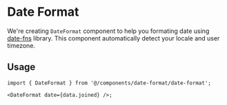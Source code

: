 # Date Format

We're creating `DateFormat` component to help you formating date using [date-fns](https://date-fns.org/) library. This component automatically detect your locale and user timezone.

## Usage

```tsx
import { DateFormat } from '@/components/date-format/date-format';

<DateFormat date={data.joined} />;
```
